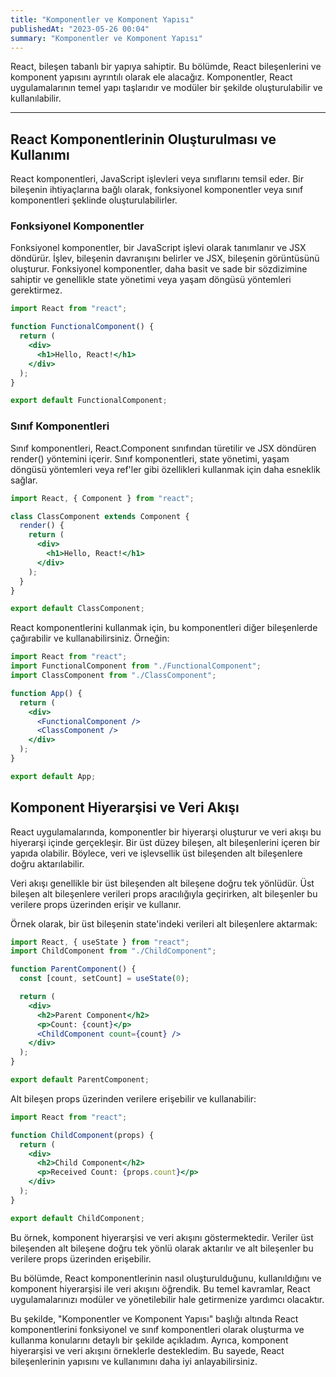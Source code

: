 ```yaml
---
title: "Komponentler ve Komponent Yapısı"
publishedAt: "2023-05-26 00:04"
summary: "Komponentler ve Komponent Yapısı"
---
```


React, bileşen tabanlı bir yapıya sahiptir. Bu bölümde, React bileşenlerini ve komponent yapısını ayrıntılı olarak ele alacağız. Komponentler, React uygulamalarının temel yapı taşlarıdır ve modüler bir şekilde oluşturulabilir ve kullanılabilir.

---

## React Komponentlerinin Oluşturulması ve Kullanımı

React komponentleri, JavaScript işlevleri veya sınıflarını temsil eder. Bir bileşenin ihtiyaçlarına bağlı olarak, fonksiyonel komponentler veya sınıf komponentleri şeklinde oluşturulabilirler.

### Fonksiyonel Komponentler

Fonksiyonel komponentler, bir JavaScript işlevi olarak tanımlanır ve JSX döndürür. İşlev, bileşenin davranışını belirler ve JSX, bileşenin görüntüsünü oluşturur. Fonksiyonel komponentler, daha basit ve sade bir sözdizimine sahiptir ve genellikle state yönetimi veya yaşam döngüsü yöntemleri gerektirmez.

```jsx
import React from "react";

function FunctionalComponent() {
  return (
    <div>
      <h1>Hello, React!</h1>
    </div>
  );
}

export default FunctionalComponent;
```

### Sınıf Komponentleri

Sınıf komponentleri, React.Component sınıfından türetilir ve JSX döndüren render() yöntemini içerir. Sınıf komponentleri, state yönetimi, yaşam döngüsü yöntemleri veya ref'ler gibi özellikleri kullanmak için daha esneklik sağlar.

```jsx
import React, { Component } from "react";

class ClassComponent extends Component {
  render() {
    return (
      <div>
        <h1>Hello, React!</h1>
      </div>
    );
  }
}

export default ClassComponent;
```

React komponentlerini kullanmak için, bu komponentleri diğer bileşenlerde çağırabilir ve kullanabilirsiniz. Örneğin:

```jsx
import React from "react";
import FunctionalComponent from "./FunctionalComponent";
import ClassComponent from "./ClassComponent";

function App() {
  return (
    <div>
      <FunctionalComponent />
      <ClassComponent />
    </div>
  );
}

export default App;
```

## Komponent Hiyerarşisi ve Veri Akışı

React uygulamalarında, komponentler bir hiyerarşi oluşturur ve veri akışı bu hiyerarşi içinde gerçekleşir. Bir üst düzey bileşen, alt bileşenlerini içeren bir yapıda olabilir. Böylece, veri ve işlevsellik üst bileşenden alt bileşenlere doğru aktarılabilir.

Veri akışı genellikle bir üst bileşenden alt bileşene doğru tek yönlüdür. Üst bileşen alt bileşenlere verileri props aracılığıyla geçirirken, alt bileşenler bu verilere props üzerinden erişir ve kullanır.

Örnek olarak, bir üst bileşenin state'indeki verileri alt bileşenlere aktarmak:

```jsx
import React, { useState } from "react";
import ChildComponent from "./ChildComponent";

function ParentComponent() {
  const [count, setCount] = useState(0);

  return (
    <div>
      <h2>Parent Component</h2>
      <p>Count: {count}</p>
      <ChildComponent count={count} />
    </div>
  );
}

export default ParentComponent;
```

Alt bileşen props üzerinden verilere erişebilir ve kullanabilir:

```jsx
import React from "react";

function ChildComponent(props) {
  return (
    <div>
      <h2>Child Component</h2>
      <p>Received Count: {props.count}</p>
    </div>
  );
}

export default ChildComponent;
```

Bu örnek, komponent hiyerarşisi ve veri akışını göstermektedir. Veriler üst bileşenden alt bileşene doğru tek yönlü olarak aktarılır ve alt bileşenler bu verilere props üzerinden erişebilir.

Bu bölümde, React komponentlerinin nasıl oluşturulduğunu, kullanıldığını ve komponent hiyerarşisi ile veri akışını öğrendik. Bu temel kavramlar, React uygulamalarınızı modüler ve yönetilebilir hale getirmenize yardımcı olacaktır.

Bu şekilde, "Komponentler ve Komponent Yapısı" başlığı altında React komponentlerini fonksiyonel ve sınıf komponentleri olarak oluşturma ve kullanma konularını detaylı bir şekilde açıkladım. Ayrıca, komponent hiyerarşisi ve veri akışını örneklerle destekledim. Bu sayede, React bileşenlerinin yapısını ve kullanımını daha iyi anlayabilirsiniz.
